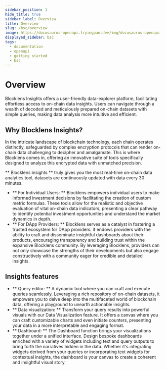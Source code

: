 ```yaml
---
sidebar_position: 1
hide_title: true
sidebar_label: Overview
title: Overview
slug: /bsc/overview
image: https://docusaurus-openapi.tryingpan.dev/img/docusaurus-openapi-docs-logo.svg
displayed_sidebar: bsc
tags:
  - documentation
  - openapi
  - getting started
  - bsc
---
```


# Overview

Blocklens Insights offers a user-friendly data-explorer platform, facilitating effortless access to on-chain data insights. Users can navigate through a wealth of decoded and meticulously prepared on-chain datasets with simple queries, making data analysis more intuitive and efficient.

## Why Blocklens Insights?

In the intricate landscape of blockchain technology, each chain operates distinctly, safeguarded by complex encryption protocols that can render on-chain data challenging to decipher and amalgamate. This is where Blocklens comes in, offering an innovative suite of tools specifically designed to analyze this encrypted data with unmatched precision.

** Blocklens insights ** truly gives you the most real-time on-chain data analytics tool, datasets are continuously updated with data every 30 minutes.

- ** For Individual Users: ** Blocklens empowers individual users to make informed investment decisions by facilitating the creation of custom metric formulas. These tools allow for the realistic and objective evaluation of vital on-chain data indicators, presenting a clear pathway to identify potential investment opportunities and understand the market dynamics in depth.
- ** For DApp Providers: ** Blocklens serves as a catalyst in fostering a trusted ecosystem for DApp providers. It endows providers with the ability to craft and disseminate insightful dashboards about their products, encouraging transparency and building trust within the expansive Blocklens community. By leveraging Blocklens, providers can not only showcase the strengths of their developments but also engage constructively with a community eager for credible and detailed insights.

## Insights features

- ** Query editor: ** A dynamic tool where you can craft and execute queries seamlessly. Leveraging a rich repository of on-chain datasets, it empowers you to delve deep into the multifaceted world of blockchain data, offering a playground to unearth actionable insights.
- ** Data visualization: ** Transform your query results into powerful visuals with our Data Visualization feature. It offers a canvas where you can craft customizable charts and even initiate counters, presenting your data in a more interpretable and engaging format.
- ** Dashboard: ** The Dashboard function brings your visualizations together under a unified interface. Design bespoke dashboards enriched with a variety of widgets including text and query outputs to bring forth the narratives hidden in the data. Whether it's integrating widgets derived from your queries or incorporating text widgets for contextual insights, the dashboard is your canvas to create a coherent and insightful visual story.

